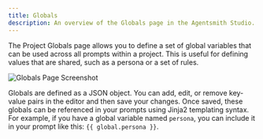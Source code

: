 ```yaml
---
title: Globals
description: An overview of the Globals page in the Agentsmith Studio.
---
```


The Project Globals page allows you to define a set of global variables that can be used across all prompts within a project. This is useful for defining values that are shared, such as a persona or a set of rules.

![Globals Page Screenshot](/studio-screenshots/globals.png)

Globals are defined as a JSON object. You can add, edit, or remove key-value pairs in the editor and then save your changes. Once saved, these globals can be referenced in your prompts using Jinja2 templating syntax. For example, if you have a global variable named `persona`, you can include it in your prompt like this: `{{ global.persona }}`.
